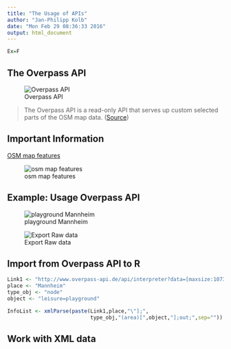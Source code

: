 ```yaml
---
title: "The Usage of APIs"
author: "Jan-Philipp Kolb"
date: "Mon Feb 29 08:36:33 2016"
output: html_document
---
```


```r
Ex=F
```



## The Overpass API

![Overpass API](http://wiki.openstreetmap.org/w/images/thumb/b/b5/Overpass_API_logo.svg/400px-Overpass_API_logo.svg.png)

>The Overpass API is a read-only API that serves up custom selected parts of the OSM map data. ([Source](http://wiki.openstreetmap.org/wiki/Overpass_API))

## Important Information

[OSM map features](http://wiki.openstreetmap.org/wiki/Map_Features)

![osm map features](https://www.mapbox.com/help/img/3rdparty/overpass-osm-disney.png)


## Example: Usage Overpass API

![playground Mannheim](https://raw.githubusercontent.com/Japhilko/GeoData/master/data/figure/BSPoverpassMannheim.PNG)

![Export Raw data](https://raw.githubusercontent.com/Japhilko/GeoData/master/data/figure/OverpassExportRohdaten.PNG)

## Import from Overpass API to R

```r
Link1 <- "http://www.overpass-api.de/api/interpreter?data=[maxsize:1073741824][timeout:900];area[name=\""
place <- "Mannheim"
type_obj <- "node"
object <- "leisure=playground"

InfoList <- xmlParse(paste(Link1,place,"\"];",
                           type_obj,"(area)[",object,"];out;",sep=""))
```


## Work with XML data


